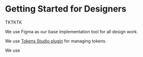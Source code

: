 
<Meta title="Introduction/Getting Started/For Designers" />

# Getting Started for Designers

TKTKTK 

We use Figma as our base implementation tool for all design work.

We use [Tokens Studio plugin](https://www.figma.com/community/plugin/843461159747178978/tokens-studio-for-figma) for managing tokens.

We use 